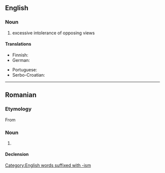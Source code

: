 ==English==

===Noun===
{{en-noun|-}}

# {{lb|en|archaic}} excessive intolerance of opposing views
#:{{syn|en|fanaticism}}

====Translations====
{{trans-top|excessive intolerance of opposing views}}
* Finnish: {{t+|fi|fanatismi}}
* German: {{t+|de|Fanatismus|m}}
{{trans-mid}}
* Portuguese: {{t+|pt|fanatismo|m}}
* Serbo-Croatian: {{t+|sh|fanatizam|m}}
{{trans-bottom}}

[[Category:English words suffixed with -ism]]

----

==Romanian==

===Etymology===
From {{bor|ro|fr|fanatisme}}

===Noun===
{{ro-noun|n|-}}

# {{l|en|fanaticism}}

====Declension====
{{ro-noun-n|n=sg}}